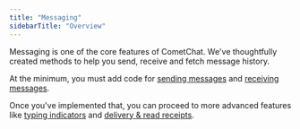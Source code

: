 ```yaml
---
title: "Messaging"
sidebarTitle: "Overview"
---
```




Messaging is one of the core features of CometChat. We've thoughtfully created methods to help you send, receive and fetch message history.

At the minimum, you must add code for [sending messages](/sdk/javascript/2.0/messaging-send-message) and [receiving messages](/sdk/javascript/2.0/messaging-receive-message).

Once you've implemented that, you can proceed to more advanced features like [typing indicators](/sdk/javascript/2.0/messaging-typing-indicators) and [delivery & read receipts](/sdk/javascript/2.0/messaging-receipts).
